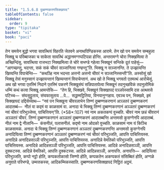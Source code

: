 ```yaml
---
title: "1.5.6.8 दुब्बण्णकरणसिक्खापद"
tableOfContents: false
sidebar:
  order: 9
type: "tipitaka"
basket: "vi"
book: "paci"
---
```



<DynamicBreadcrumb />

<Division number="367" book="paci">

<Paragraph number="1119" book="paci">
तेन समयेन बुद्धो भगवा सावत्थियं विहरति जेतवने अनाथपिण्डिकस्स आरामे. तेन खो पन समयेन सम्बहुला भिक्खू च परिब्बाजका च साकेता सावत्थिं अद्धानमग्गप्पटिपन्ना होन्ति. अन्तरामग्गे चोरा निक्खमित्वा ते अच्छिन्दिंसु. सावत्थिया राजभटा निक्खमित्वा ते चोरे सभण्डे गहेत्वा भिक्खूनं सन्तिके दूतं पाहेसुं—  “आगच्छन्तु, भदन्ता, सकं सकं चीवरं सञ्जानित्वा गण्हन्तू”ति. भिक्खू न सञ्जानन्ति. ते उज्झायन्ति खिय्यन्ति विपाचेन्ति—  “कथञ्हि नाम भदन्ता अत्तनो अत्तनो चीवरं न सञ्जानिस्सन्ती”ति.
</Paragraph>

<Paragraph number="1120" book="paci">
अस्सोसुं खो भिक्खू तेसं मनुस्सानं उज्झायन्तानं खिय्यन्तानं विपाचेन्तानं. अथ खो ते भिक्खू भगवतो एतमत्थं आरोचेसुं. अथ खो भगवा एतस्मिं निदाने एतस्मिं पकरणे भिक्खुसंघं सन्निपातापेत्वा भिक्खूनं तदनुच्छविकं तदनुलोमिकं धम्मिं कथं कत्वा भिक्खू आमन्तेसि—  “तेन हि, भिक्खवे, भिक्खूनं सिक्खापदं पञ्ञपेस्सामि दस अत्थवसे पटिच्च—  संघसुट्ठुताय, संघफासुताय …पे…  सद्धम्मट्ठितिया, विनयानुग्गहाय. एवञ्च पन, भिक्खवे, इमं सिक्खापदं उद्दिसेय्याथ—
</Paragraph>

</Division>
<Division number="368" book="paci">

<Paragraph number="1121" book="paci">
<Emphasis>“नवं पन भिक्खुना चीवरलाभेन तिण्णं दुब्बण्णकरणानं अञ्ञतरं दुब्बण्णकरणं आदातब्बं—  नीलं वा कद्दमं वा काळसामं वा. अनादा</Emphasis> <Emphasis>चे भिक्खु तिण्णं दुब्बण्णकरणानं अञ्ञतरं दुब्बण्णकरणं नवं चीवरं परिभुञ्जेय्य, पाचित्तियन्”</Emphasis>ति. (*58*:<Emphasis>107</Emphasis>)
</Paragraph>

</Division>
<Division number="369" book="paci">

<Paragraph number="1122" book="paci">
<Emphasis>नवं</Emphasis> नाम अकतकप्पं वुच्चति.
</Paragraph>

<Paragraph number="1123" book="paci">
<Emphasis>चीवरं</Emphasis> नाम छन्नं चीवरानं अञ्ञतरं चीवरं.
</Paragraph>

<Paragraph number="1124" book="paci">
<Emphasis>तिण्णं दुब्बण्णकरणानं अञ्ञतरं दुब्बण्णकरणं आदातब्बन्</Emphasis>ति अन्तमसो कुसग्गेनपि आदातब्बं.
</Paragraph>

<Paragraph number="1125" book="paci">
<Emphasis>नीलं</Emphasis> नाम द्वे नीलानि—  कंसनीलं, पलासनीलं.
</Paragraph>

<Paragraph number="1126" book="paci">
<Emphasis>कद्दमो</Emphasis> नाम ओदको वुच्चति.
</Paragraph>

<Paragraph number="1127" book="paci">
<Emphasis>काळसामं</Emphasis> नाम यं किञ्चि काळसामकं.
</Paragraph>

<Paragraph number="1128" book="paci">
<Emphasis>अनादा चे भिक्खु तिण्णं दुब्बण्णकरणानं अञ्ञतरं दुब्बण्णकरणन्</Emphasis>ति अन्तमसो कुसग्गेनपि अनादियित्वा तिण्णं दुब्बण्णकरणानं अञ्ञतरं दुब्बण्णकरणं नवं चीवरं परिभुञ्जति, आपत्ति पाचित्तियस्स.
</Paragraph>

</Division>
<Division number="370" book="paci">

<Paragraph number="1129" book="paci">
अनादिन्ने अनादिन्नसञ्ञी परिभुञ्जति, आपत्ति पाचित्तियस्स. अनादिन्ने वेमतिको परिभुञ्जति, आपत्ति पाचित्तियस्स. अनादिन्ने आदिन्नसञ्ञी परिभुञ्जति, आपत्ति पाचित्तियस्स.
</Paragraph>

<Paragraph number="1130" book="paci">
आदिन्ने अनादिन्नसञ्ञी, आपत्ति दुक्कटस्स. आदिन्ने वेमतिको, आपत्ति दुक्कटस्स. आदिन्ने आदिन्नसञ्ञी, अनापत्ति.
</Paragraph>

</Division>
<Division number="371" book="paci">

<Paragraph number="1131" book="paci">
अनापत्ति—  आदियित्वा परिभुञ्जति, कप्पो नट्ठो होति, कप्पकतोकासो जिण्णो होति, कप्पकतेन अकप्पकतं संसिब्बितं होति, अग्गळे अनुवाते परिभण्डे, उम्मत्तकस्स, आदिकम्मिकस्साति.

</Paragraph>
</Division>

<Paragraph number="1132" type="center" book="paci">
दुब्बण्णकरणसिक्खापदं निट्ठितं अट्ठमं.
</Paragraph>